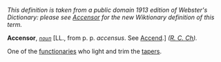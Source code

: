 ''This definition is taken from a public domain 1913 edition of Webster's Dictionary: please see [[Accensor]] for the new Wiktionary definition of this term.''

'''Accensor''', ''<code>[[noun (part of speech)|noun]]</code>'' [LL., from p. p. ''accensus''. See [[Accend]].] ''([[R. C. Ch (subject)|R. C. Ch]]).''

One of the [[functionaries]] who light and trim the [[tapers]].